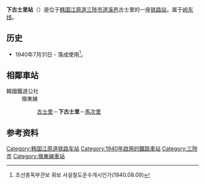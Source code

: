 {{朝鮮半島車站資訊
|公司色 = #0066b3
|文字色 = 
|站名 = 下古士里站<br />{{lang|en|Hagosa-ri}}
|圖片 =Renewal Hagosari.JPG
|pxl = 
|圖片說明 =车站站舍
|車站編號 = 
|前一站 = [[古士里站|古士里]]
|前一站距離 = 1.7
|後一站距離 = 3.5
|後一站 = [[马次里站|马次里]]
|距離 =117.7
|起點站 = [[荣州站|荣州]]
|所屬路線 = [[岭东线|岭东线]]
|諺文 = 하고사리역
|朝鮮漢字 = 下古士里驛
|文觀部式 =Hagosari-yeok 
|馬-賴式 =
|副站名 = 
|停站路線數 = 
|所屬公司 = [[韩国铁道公社|韩国铁道公社]]
|所在地 =[[江原道_(韩国)|江原道]][[三陟市|三陟市]][[道溪邑|道溪邑]]古士里60
|車站構造 = 地面车站
|月台配置 = 1面1线
|啟用年月日 =1940年7月31日
|廢站年月日 = 
|上下車人次 =
|統計年度 =
|轉車 = 
|備註 = 
|全寬備註 = 
}}

'''下古士里站'''（{{kor|諺=하고사리역|漢=下古士里驛|羅=Hagosa-ri yeok|f=y}}）是位于[[韩国|韩国]][[江原道_(韩国)|江原道]][[三陟市|三陟市]][[道溪邑|道溪邑]]古士里的一座[[铁路站|铁路站]]，属于[[岭东线|岭东线]]。

== 历史 ==
*1940年7月31日 - 落成使用<ref>조선총독부관보 휘보 사설철도운수개시인가(1940.08.09)</ref>。

== 相鄰車站 ==
;韓國鐵道公社
:嶺東線
::[[古士里站|古士里]]－'''下古士里'''－[[馬次里站|馬次里]]

== 参考资料 ==
{{reflist}}

{{岭东线}}

[[Category:韩国江原道铁路车站|Category:韩国江原道铁路车站]]
[[Category:1940年啟用的鐵路車站|Category:1940年啟用的鐵路車站]]
[[Category:三陟市|Category:三陟市]]
[[Category:嶺東線車站|Category:嶺東線車站]]